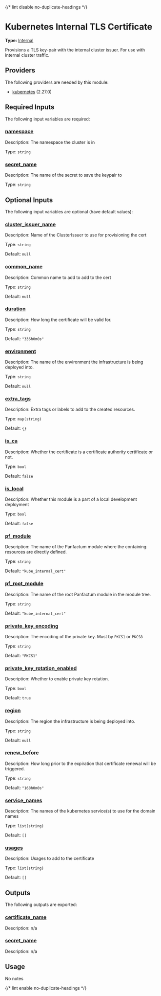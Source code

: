 {/* lint disable no-duplicate-headings */}

# Kubernetes Internal TLS Certificate

**Type:** [Internal](./overview)

Provisions a TLS key-pair with the internal cluster issuer. For use with internal cluster traffic.

## Providers

The following providers are needed by this module:

* [kubernetes](https://registry.terraform.io/providers/hashicorp/kubernetes/2.27.0/docs) (2.27.0)

## Required Inputs

The following input variables are required:

### <a name="input_namespace" /> [namespace](#input_namespace)

Description: The namespace the cluster is in

Type: `string`

### <a name="input_secret_name" /> [secret\_name](#input_secret_name)

Description: The name of the secret to save the keypair to

Type: `string`

## Optional Inputs

The following input variables are optional (have default values):

### <a name="input_cluster_issuer_name" /> [cluster\_issuer\_name](#input_cluster_issuer_name)

Description: Name of the ClusterIssuer to use for provisioning the cert

Type: `string`

Default: `null`

### <a name="input_common_name" /> [common\_name](#input_common_name)

Description: Common name to add to add to the cert

Type: `string`

Default: `null`

### <a name="input_duration" /> [duration](#input_duration)

Description: How long the certificate will be valid for.

Type: `string`

Default: `"336h0m0s"`

### <a name="input_environment" /> [environment](#input_environment)

Description: The name of the environment the infrastructure is being deployed into.

Type: `string`

Default: `null`

### <a name="input_extra_tags" /> [extra\_tags](#input_extra_tags)

Description: Extra tags or labels to add to the created resources.

Type: `map(string)`

Default: `{}`

### <a name="input_is_ca" /> [is\_ca](#input_is_ca)

Description: Whether the certificate is a certificate authority certificate or not.

Type: `bool`

Default: `false`

### <a name="input_is_local" /> [is\_local](#input_is_local)

Description: Whether this module is a part of a local development deployment

Type: `bool`

Default: `false`

### <a name="input_pf_module" /> [pf\_module](#input_pf_module)

Description: The name of the Panfactum module where the containing resources are directly defined.

Type: `string`

Default: `"kube_internal_cert"`

### <a name="input_pf_root_module" /> [pf\_root\_module](#input_pf_root_module)

Description: The name of the root Panfactum module in the module tree.

Type: `string`

Default: `"kube_internal_cert"`

### <a name="input_private_key_encoding" /> [private\_key\_encoding](#input_private_key_encoding)

Description: The encoding of the private key. Must by `PKCS1` or `PKCS8`

Type: `string`

Default: `"PKCS1"`

### <a name="input_private_key_rotation_enabled" /> [private\_key\_rotation\_enabled](#input_private_key_rotation_enabled)

Description: Whether to enable private key rotation.

Type: `bool`

Default: `true`

### <a name="input_region" /> [region](#input_region)

Description: The region the infrastructure is being deployed into.

Type: `string`

Default: `null`

### <a name="input_renew_before" /> [renew\_before](#input_renew_before)

Description: How long prior to the expiration that certificate renewal will be triggered.

Type: `string`

Default: `"168h0m0s"`

### <a name="input_service_names" /> [service\_names](#input_service_names)

Description: The names of the kubernetes service(s) to use for the domain names

Type: `list(string)`

Default: `[]`

### <a name="input_usages" /> [usages](#input_usages)

Description: Usages to add to the certificate

Type: `list(string)`

Default: `[]`

## Outputs

The following outputs are exported:

### <a name="output_certificate_name" /> [certificate\_name](#output_certificate_name)

Description: n/a

### <a name="output_secret_name" /> [secret\_name](#output_secret_name)

Description: n/a

## Usage

No notes

{/* lint enable no-duplicate-headings */}
